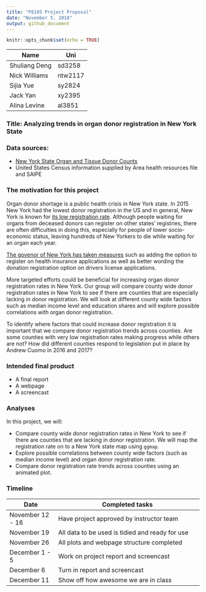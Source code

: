 ```yaml
---
title: "P8105 Project Proposal"
date: "November 5, 2018"
output: github_document
---
```


```r
knitr::opts_chunk$set(echo = TRUE)
```

|Name            | Uni       |
|----------------|-----------|
|Shuliang Deng   | sd3258    |
|Nick Williams   | ntw2117   |
|Sijia Yue       | sy2824    |
|Jack Yan        | xy2395    |
|Alina Levine    | al3851    |

### Title: Analyzing trends in organ donor registration in New York State

### Data sources: 

- [New York State Organ and Tissue Donor Counts](https://health.data.ny.gov/Health/Donate-Life-Organ-and-Tissue-Donor-Registry-Enroll/sqk8-8a2h/data?fbclid=IwAR0DjHPMd3up76Cq1bMH0z12f_vr4rLz5YwtMPcT2kc_a5nP-nVJlDEinNE)
- United States Census information supplied by Area health resources file and SAIPE

### The motivation for this project

Organ donor shortage is a public health crisis in New York state. In 2015 New York had the lowest donor registration in the US and in general, New York is known for [its low registration rate](https://www.nytimes.com/2018/07/11/nyregion/organ-donation-is-desperate-in-new-york.html). Although people waiting for organs from deceased donors can register on other states' registries, there are often difficulties in doing this, especially for people of lower socio-economic status, leaving hundreds of New Yorkers to die while waiting for an organ each year. 

[The govenor of New York has taken measures](https://www.governor.ny.gov/news/governor-cuomo-announces-over-5-million-new-yorkers-enrolled-states-donate-life-registry-organ)  such as adding the option to register on health insurance applications as well as better wording the donation registration option on drivers license applications. 

More targeted efforts could be beneficial for increasing organ donor registration rates in New York. Our group will compare county wide donor registration rates in New York to see if there are counties that are especially lacking in donor registration. We will look at different county wide factors such as median income level and education shares and will explore possible correlations with organ donor registration. 

To identify where factors that could increase donor registration it is important that we compare donor registration trends across counties. Are some counties with very low registration rates making progress while others are not? How did different counties respond to legislation put in place by Andrew Cuomo in 2016 and 2017?


### Intended final product

*  A final report
*  A webpage
*  A screencast

### Analyses

In this project, we will:

* Compare county wide donor registration rates in New York to see if there are counties that are lacking in donor registration. We will map the registration rate on to a New York state map using `ggmap`.
* Explore possible correlations between county wide factors (such as median income level) and organ donor registration rate. 
* Compare donor registration rate trends across counties using an animated plot. 

### Timeline

|Date              | Completed tasks                                    |
|------------------|----------------------------------------------------|
|November 12 - 16  | Have project approved by instructor team           |
|November 19       | All data to be used is tidied and ready for use    |
|November 26       | All plots and webpage structure completed          |
|December 1 - 5    | Work on project report and screencast              |
|December 6        | Turn in report and screencast                      |
|December 11       | Show off how awesome we are in class               |





